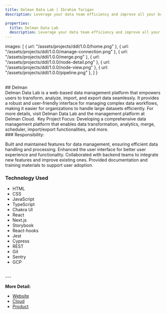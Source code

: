 ```yaml
---
title: Delman Data Lab | Ibrahim Tarigan
description: Leverage your data team efficiency and improve all your business decisions.

properties:
  title: Delman Data Lab
  description: Leverage your data team efficiency and improve all your business decisions.
---
```



  images: [
    { url: "/assets/projects/ddl/1.0.0/home.png" },
    { url: "/assets/projects/ddl/1.0.0/manage-connection.png" },
    { url: "/assets/projects/ddl/1.0.0/merge.png" },
    { url: "/assets/projects/ddl/1.0.0/node-detail.png" },
    { url: "/assets/projects/ddl/1.0.0/node-view.png" },
    { url: "/assets/projects/ddl/1.0.0/pipeline.png" },
  ]
}

<ProjectSliderImages images={assets.images}/>


<br/>
## Delman

<br/>
Delman Data Lab is a web-based data management platform that empowers users to transform, analyze, import, and export data seamlessly. It provides a robust and user-friendly interface for managing complex data workflows, making it easier for organizations to handle large datasets efficiently. For more details, visit Delman Data Lab and the management platform at Delman Cloud. ⁠ ⁠Key Project Focus: Developing a comprehensive data management platform that enables data transformation, analytics, merge, scheduler, import/export functionalities, and more.

<br/>
### Responsibility:

Built and maintained features for data management, ensuring efficient data handling and processing.
Enhanced the user interface for better user experience and functionality.
Collaborated with backend teams to integrate new features and improve existing ones.
Provided documentation and training materials to support user adoption.

### Technology Used
- HTML
- CSS
- JavaScript
- TypeScript
- Chakra UI
- React
- Next.js
- Storybook
- React-hooks
- Jest
- Cypress
- REST
- Git
- Sentry
- GCP

<br/>
---
<br/>

**More Detail:**
- [Website](https://delman.io)
- [Cloud](https://cloud.delman.io)
- [Product](https://delman.io/product/ddl)